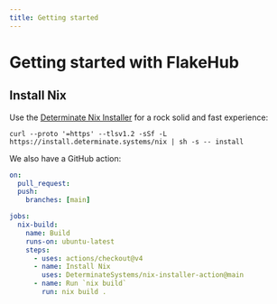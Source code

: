 ```yaml
---
title: Getting started
---
```


# Getting started with FlakeHub

## Install Nix

Use the [Determinate Nix Installer][dni] for a rock solid and fast experience:

```shell
curl --proto '=https' --tlsv1.2 -sSf -L https://install.determinate.systems/nix | sh -s -- install
```

We also have a GitHub action:

```yaml
on:
  pull_request:
  push:
    branches: [main]

jobs:
  nix-build:
    name: Build
    runs-on: ubuntu-latest
    steps:
      - uses: actions/checkout@v4
      - name: Install Nix
        uses: DeterminateSystems/nix-installer-action@main
      - name: Run `nix build`
        run: nix build .
```

[dni]: https://github.com/DeterminateSystems/nix-installer
